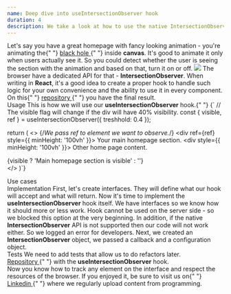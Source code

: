```yaml
---
name: Deep dive into useIntersectionObserver hook
duration: 4
description: We take a look at how to use the native IntersectionObserver API in a custom hook.
---
```


<Prelude>
  <M>
    Let's say you have a great homepage with fancy looking animation - you're
    animating the{" "}
    <A href="https://greenonsoftware.com/" outside>
      black hole
    </A>{" "}
    inside <B>canvas</B>. It's good to animate it only when users actually see
    it. So you could detect whether the user is seeing the section with the
    animation and based on that, turn it on or off.
  </M>
  <Img
    src="/black-hole.gif"
    description="Note how the animation stops when scrolling"
  />
  <M>
    The browser have a dedicated API for that - <B>IntersectionObserver</B>.
    When writing in <B>React</B>, it's a good idea to create a proper hook to
    handle such logic for your own convenience and the ability to use it in
    every component.
  </M>
  <Hint hasBg>
    On this{" "}
    <A href="https://github.com/polubis/Dream-stack-for-React-dev/tree/main/system/libs/figa-hooks/src/lib/use-intersection-observer">
      repository
    </A>{" "}
    you have the final result.
  </Hint>
</Prelude>

<Section>
  <XL>Usage</XL>
  <M>
    This is how we will use our <B>useIntersectionObserver</B> hook.{" "}
  </M>
  <Snippet description="An example of use">{`
 // The visible flag will change if the div will have 40% visibility.
const { visible, ref } = useIntersectionObserver<HTMLDivElement>({ treshhold: 0.4 });
  
return (
  <>
   {/*We pass ref to element we want to observe.*/}
    <div ref={ref} style={{ minHeight: '100vh' }}>
      Your main homepage section.
    </div>
    <div style={{ minHeight: '100vh' }}>
      Other home page content.
    </div>
    <div>{visible ? 'Main homepage section is visible' : ''}</div>
  </>
)`}</Snippet>
</Section>

<Section>
  <XL>Use cases</XL>
  <List items="Enabling/disabling animations, Showing/hiding an element on the UI,Loading code dynamically" />
</Section>

<Section>
  <XL>Implementation</XL>
  <M>
    First, let's create interfaces. They will define what our hook will accept
    and what will return.
  </M>
  <Snippet
    description="The shape of interfaces"
    linesCount={24}
    src="https://raw.githubusercontent.com/polubis/Dream-stack-for-React-dev/main/system/libs/figa-hooks/src/lib/use-intersection-observer/defs.ts"
  />
  <M>
    Now it's time to implement the <B>useIntersectionObserver</B> hook itself.
    We have interfaces so we know how it should more or less work.
  </M>
  <Snippet
    description="Implementation"
    linesCount={66}
    src="https://raw.githubusercontent.com/polubis/Dream-stack-for-React-dev/main/system/libs/figa-hooks/src/lib/use-intersection-observer/use-intersection-observer.ts"
  />
  <M>
    Hook cannot be used on the server side - so we blocked this option at the
    very beginning.
  </M>
  <M>
    In addition, if the native <B>IntersectionObserver</B> API is not supported
    then our code will not work either. So we logged an error for developers.
  </M>
  <M>
    Next, we created an <B>IntersectionObserver</B> object, we passed a callback
    and a configuration object.
  </M>
</Section>

<Section>
  <XL>Tests</XL>
  <M>We need to add tests that allow us to do refactors later.</M>
  <Snippet
    description="Anty regression tests"
    linesCount={45}
    src="https://raw.githubusercontent.com/polubis/Dream-stack-for-React-dev/main/system/libs/figa-hooks/src/lib/use-intersection-observer/use-intersection-observer.test.tsx"
  />
</Section>

<Example>
  <M>
    <A
      href="https://github.com/polubis/Dream-stack-for-React-dev/tree/main/system/libs/figa-hooks/src/lib/use-intersection-observer"
      outside
    >
      Repository
    </A>{" "}
    with the <B>useIntersectionObserver</B> hook.
  </M>
</Example>

<Summary>
  <M>
    Now you know how to track any element on the interface and respect the
    resources of the browser.
  </M>
  <M>
    If you enjoyed it, be sure to visit us on{" "}
    <A href="https://www.linkedin.com/in/adrian-po%C5%82ubi%C5%84ski-281ab2172/" outside>
      Linkedin
    </A>{" "}
    where we regularly upload content from programming.
  </M>
</Summary>
